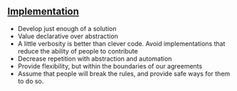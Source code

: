 
<Meta title="Contributing/Code of Conduct/Implementation" />

## [Implementation](https://zeroheight.com/2c2e9ba82/p/85d5e7-implementation)

- Develop just enough of a solution
- Value declarative over abstraction
- A little verbosity is better than clever code. Avoid implementations that reduce the ability of people to contribute
- Decrease repetition with abstraction and automation
- Provide flexibility, but within the boundaries of our agreements
- Assume that people will break the rules, and provide safe ways for them to do so.
